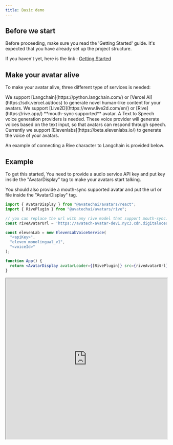 ```yaml
---
title: Basic demo
---
```


## Before we start

Before proceeding, make sure you read the 'Getting Started' guide. It's expected that you have already set up the project structure.

If you haven't yet, here is the link : 
[Getting Started](./getting-started)

## Make your avatar alive

To make your avatar alive, three different type of services is needed:

<AccordionGroup>
  <Accordion title="Large language model">
    We support [Langchain](https://python.langchain.com/) or [Vercel AI](https://sdk.vercel.ai/docs) to generate novel human-like content for your avatars.
  </Accordion>

  <Accordion title="Avatar providers" >
    We support [Live2D](https://www.live2d.com/en/) or [Rive](https://rive.app/) **mouth-sync supported** avatar.
  </Accordion>

  <Accordion title="Voice providers">
    A Text to Speech voice generation providers is needed. These voice provider will generate voices based on the text input, so that avatars can respond through speech.
    Currently we support [Elevenlabs](https://beta.elevenlabs.io/) to generate the voice of your avatars.
  </Accordion>
</AccordionGroup>

An example of connecting a Rive character to Langchain is provided below.

## Example

To get this started, You need to provide a audio service API key and put key inside the "AvatarDisplay" tag to make your avatars start talking.

You should also provide a mouth-sync supported avatar and put the url or file inside the "AvatarDisplay" tag.

```jsx
import { AvatarDisplay } from "@avatechai/avatars/react";
import { RivePlugin } from "@avatechai/avatars/rive";

// you can replace the url with any rive model that support mouth-sync.
const riveAvatarUrl = 'https://avatech-avatar-dev1.nyc3.cdn.digitaloceanspaces.com/hey%2C_ho%21_let%27s_go%21.riv';

const elevenLab = new ElevenLabVoiceService(
  "<apiKey>",
  "eleven_monolingual_v1",
  "<voiceId>"
);

function App() {
  return <AvatarDisplay avatarLoader={[RivePlugin]} src={riveAvatarUrl} audioService={elevenLab}/>;
}
```

<iframe
  src="https://codesandbox.io/embed/demo2-8vhmw5?fontsize=14&hidenavigation=1&theme=dark"
  width="100%"
  height="500px"
  title="demo2"
  allow="accelerometer; ambient-light-sensor; camera; encrypted-media; geolocation; gyroscope; hid; microphone; midi; payment; usb; vr; xr-spatial-tracking"
  sandbox="allow-forms allow-modals allow-popups allow-presentation allow-same-origin allow-scripts"
></iframe>
